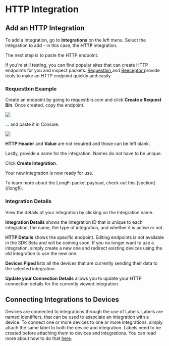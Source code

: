 
# HTTP Integration

## Add an HTTP Integration

To add a Integration, go to **Integrations** on the left menu. Select the integration to add - in this case, the **HTTP** integration.

The next step is to paste the HTTP endpoint.

If you're still testing, you can find popular sites that can create HTTP endpoints for you and inspect packets. <a href="https://www.requestbin.com">Requestbin </a> and <a href="https://www.beeceptor.com">Beeceptor </a>provide tools to make an HTTP endpoint quickly and easily.

### Requestbin Example
Create an endpoint by going to requestbin.com and click **Create a Request Bin**. Once created, copy the endpoint.

<img src={request_bin} />

... and paste it in Console.

<img src={console_create_http} />

**HTTP Header** and **Value** are not required and those can be left blank. 

Lastly, provide a name for the integration. Names do not have to be unique.

Click **Create Integration**.

Your new integration is now ready for use.

To learn more about the LongFi packet payload, check out this [section] (/longfi).

### Integration Details 
View the details of your integration by clicking on the Integration name. 

**Integration Details** shows the integration ID that is unique to each integration, the name, the type of integration, and whether it is active or not.

**HTTP Details** shows the specific endpoint. Editing endpoints is not available in the SDK Beta and will be coming soon. If you no longer want to use a integration, simply create a new one and redirect existing devices using the old integration to use the new one.

**Devices Piped** lists all the devices that are currently sending their data to the selected integration.

**Update your Connection Details** allows you to update your HTTP connection details for the currently viewed integration. 

## Connecting Integrations to Devices

Devices are connected to integrations through the use of Labels. Labels are named identifiers, that can be used to associate an integration
with a device. To connect one or more devices to one or more integrations, simply attach the same label to both the device and integration.
Labels need to be created before attaching them to devices and integrations. You can read more about how to do that [here](/console/labels).